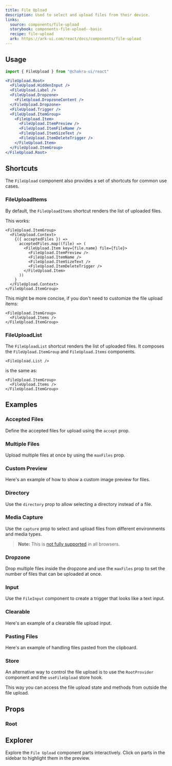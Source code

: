 ```yaml
---
title: File Upload
description: Used to select and upload files from their device.
links:
  source: components/file-upload
  storybook: components-file-upload--basic
  recipe: file-upload
  ark: https://ark-ui.com/react/docs/components/file-upload
---
```


<ExampleTabs name="file-upload-basic" />

## Usage

```jsx
import { FileUpload } from "@chakra-ui/react"
```

```jsx
<FileUpload.Root>
  <FileUpload.HiddenInput />
  <FileUpload.Label />
  <FileUpload.Dropzone>
    <FileUpload.DropzoneContent />
  </FileUpload.Dropzone>
  <FileUpload.Trigger />
  <FileUpload.ItemGroup>
    <FileUpload.Item>
      <FileUpload.ItemPreview />
      <FileUpload.ItemFileName />
      <FileUpload.ItemSizeText />
      <FileUpload.ItemDeleteTrigger />
    </FileUpload.Item>
  </FileUpload.ItemGroup>
</FileUpload.Root>
```

## Shortcuts

The `FileUpload` component also provides a set of shortcuts for common use
cases.

### FileUploadItems

By default, the `FileUploadItems` shortcut renders the list of uploaded files.

This works:

```tsx
<FileUpload.ItemGroup>
  <FileUpload.Context>
    {({ acceptedFiles }) =>
      acceptedFiles.map((file) => (
        <FileUpload.Item key={file.name} file={file}>
          <FileUpload.ItemPreview />
          <FileUpload.ItemName />
          <FileUpload.ItemSizeText />
          <FileUpload.ItemDeleteTrigger />
        </FileUpload.Item>
      ))
    }
  </FileUpload.Context>
</FileUpload.ItemGroup>
```

This might be more concise, if you don't need to customize the file upload
items:

```tsx
<FileUpload.ItemGroup>
  <FileUpload.Items />
</FileUpload.ItemGroup>
```

### FileUploadList

The `FileUploadList` shortcut renders the list of uploaded files. It composes
the `FileUpload.ItemGroup` and `FileUpload.Items` components.

```tsx
<FileUpload.List />
```

is the same as:

```tsx
<FileUpload.ItemGroup>
  <FileUpload.Items />
</FileUpload.ItemGroup>
```

## Examples

### Accepted Files

Define the accepted files for upload using the `accept` prop.

<ExampleTabs name="file-upload-accepted-files" />

### Multiple Files

Upload multiple files at once by using the `maxFiles` prop.

<ExampleTabs name="file-upload-multiple" />

### Custom Preview

Here's an example of how to show a custom image preview for files.

<ExampleTabs name="file-upload-custom-preview" />

### Directory

Use the `directory` prop to allow selecting a directory instead of a file.

<ExampleTabs name="file-upload-directory" />

### Media Capture

Use the `capture` prop to select and upload files from different environments
and media types.

> **Note:** This is
> [not fully supported](https://caniuse.com/mdn-api_htmlinputelement_capture) in
> all browsers.

<ExampleTabs name="file-upload-media-capture" />

### Dropzone

Drop multiple files inside the dropzone and use the `maxFiles` prop to set the
number of files that can be uploaded at once.

<ExampleTabs name="file-upload-with-dropzone" />

### Input

Use the `FileInput` component to create a trigger that looks like a text input.

<ExampleTabs name="file-upload-with-input" />

### Clearable

Here's an example of a clearable file upload input.

<ExampleTabs name="file-upload-with-input-clear" />

### Pasting Files

Here's an example of handling files pasted from the clipboard.

<ExampleTabs name="file-upload-with-paste-event" />

### Store

An alternative way to control the file upload is to use the `RootProvider`
component and the `useFileUpload` store hook.

This way you can access the file upload state and methods from outside the file
upload.

<ExampleTabs name="file-upload-with-store" />

## Props

### Root

<PropTable component="FileUpload" part="Root" />

## Explorer

Explore the `File Upload` component parts interactively. Click on parts in the
sidebar to highlight them in the preview.

<Explorer name="file-upload-basic" />
